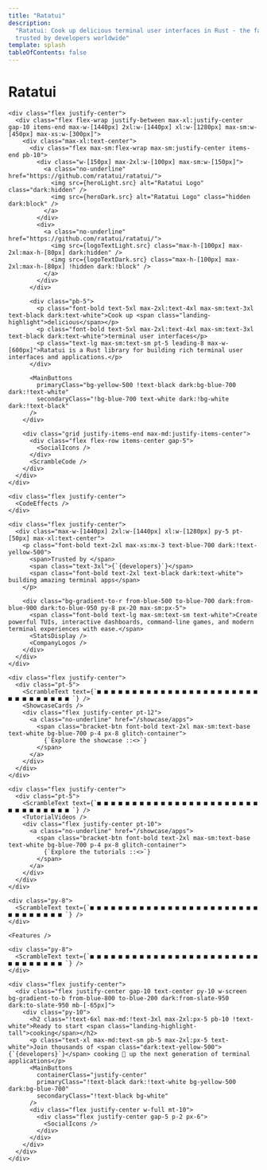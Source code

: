 ```yaml
---
title: "Ratatui"
description:
  "Ratatui: Cook up delicious terminal user interfaces in Rust - the fast, lightweight TUI library
  trusted by developers worldwide"
template: splash
tableOfContents: false
---
```





<div class="flex justify-center landing-mono">
  <div>
    <h1>Ratatui</h1>
    <RandomDots
      gridSize={15}
      numClusters={15}
      dotsPerCluster={100}
      clusterRadius={120}
      dotSize={3}
      pattern="random"
      opacity={0.2}
      fixed={true}
      colors={['#64748b', '#f1f5f9', '#64748b', '#334155']}
    />

    <div class="flex justify-center">
      <div class="flex flex-wrap justify-between max-xl:justify-center gap-10 items-end max-w-[1440px] 2xl:w-[1440px] xl:w-[1280px] max-sm:w-[450px] max-xs:w-[300px]">
        <div class="max-xl:text-center">
          <div class="flex max-sm:flex-wrap max-sm:justify-center items-end pb-10">
            <div class="w-[150px] max-2xl:w-[100px] max-sm:w-[150px]">
              <a class="no-underline" href="https://github.com/ratatui/ratatui/">
                <img src={heroLight.src} alt="Ratatui Logo" class="dark:hidden" />
                <img src={heroDark.src} alt="Ratatui Logo" class="hidden dark:block" />
              </a>
            </div>
            <div>
              <a class="no-underline" href="https://github.com/ratatui/ratatui/">
                <img src={logoTextLight.src} class="max-h-[100px] max-2xl:max-h-[80px] dark:hidden" />
                <img src={logoTextDark.src} class="max-h-[100px] max-2xl:max-h-[80px] !hidden dark:!block" />
              </a>
            </div>
          </div>

          <div class="pb-5">
            <p class="font-bold text-5xl max-2xl:text-4xl max-sm:text-3xl text-black dark:text-white">Cook up <span class="landing-highlight">delicious</span></p>
            <p class="font-bold text-5xl max-2xl:text-4xl max-sm:text-3xl text-black dark:text-white">terminal user interfaces</p>
            <p class="text-lg max-sm:text-sm pt-5 leading-8 max-w-[600px]">Ratatui is a Rust library for building rich terminal user interfaces and applications.</p>
          </div>

          <MainButtons
            primaryClass="bg-yellow-500 !text-black dark:bg-blue-700 dark:!text-white"
            secondaryClass="!bg-blue-700 text-white dark:!bg-white dark:!text-black"
          />
        </div>

        <div class="grid justify-items-end max-md:justify-items-center">
          <div class="flex flex-row items-center gap-5">
            <SocialIcons />
          </div>
          <ScrambleCode />
        </div>
      </div>
    </div>
    
    <div class="flex justify-center">
      <CodeEffects />
    </div>

    <div class="flex justify-center">
      <div class="max-w-[1440px] 2xl:w-[1440px] xl:w-[1280px] py-5 pt-[50px] max-xl:text-center">
        <p class="font-bold text-2xl max-xs:mx-3 text-blue-700 dark:!text-yellow-500">
          <span>Trusted by </span>
          <span class="text-3xl">{`{developers}`}</span>
          <span class="font-bold text-2xl text-black dark:text-white"> building amazing terminal apps</span>
        </p>

        <div class="bg-gradient-to-r from-blue-500 to-blue-700 dark:from-blue-900 dark:to-blue-950 py-8 px-20 max-sm:px-5">
          <span class="font-bold text-lg max-sm:text-sm text-white">Create powerful TUIs, interactive dashboards, command-line games, and modern terminal experiences with ease.</span>
          <StatsDisplay />
          <CompanyLogos />
        </div>
      </div>
    </div>

    <div class="flex justify-center">
      <div class="pt-5">
        <ScrambleText text={`■ ■ ■ ■ ■ ■ ■ ■ ■ ■ ■ ■ ■ ■ ■ ■ ■ ■ ■ ■ ■ ■ ■ ■ ■ ■ ■ ■ ■ ■ ■ ■ `} />
        <ShowcaseCards />
        <div class="flex justify-center pt-12">
          <a class="no-underline" href="/showcase/apps">
            <span class="bracket-btn font-bold text-2xl max-sm:text-base text-white bg-blue-700 p-4 px-8 glitch-container">
              {`Explore the showcase ::<>`}
            </span>
          </a>
        </div>
      </div>
    </div>

    <div class="flex justify-center">
      <div class="pt-5">
        <ScrambleText text={`■ ■ ■ ■ ■ ■ ■ ■ ■ ■ ■ ■ ■ ■ ■ ■ ■ ■ ■ ■ ■ ■ ■ ■ ■ ■ ■ ■ ■ ■ ■ ■ `} />
        <TutorialVideos />
        <div class="flex justify-center pt-10">
          <a class="no-underline" href="/showcase/apps">
            <span class="bracket-btn font-bold text-2xl max-sm:text-base text-white bg-blue-700 p-4 px-8 glitch-container">
              {`Explore the tutorials ::<>`}
            </span>
          </a>
        </div>
      </div>
    </div>

    <div class="py-8">
      <ScrambleText text={`■ ■ ■ ■ ■ ■ ■ ■ ■ ■ ■ ■ ■ ■ ■ ■ ■ ■ ■ ■ ■ ■ ■ ■ ■ ■ ■ ■ ■ ■ ■ ■ `} />
    </div>

    <Features />

    <div class="py-8">
      <ScrambleText text={`■ ■ ■ ■ ■ ■ ■ ■ ■ ■ ■ ■ ■ ■ ■ ■ ■ ■ ■ ■ ■ ■ ■ ■ ■ ■ ■ ■ ■ ■ ■ ■ `} />
    </div>

    <div class="flex justify-center">
      <div class="flex justify-center gap-10 text-center py-10 w-screen bg-gradient-to-b from-blue-800 to-blue-200 dark:from-slate-950 dark:to-slate-950 mb-[-65px]">
        <div class="py-10">
          <h2 class="!text-6xl max-md:!text-3xl max-2xl:px-5 pb-10 !text-white">Ready to start <span class="landing-highlight-tall">cooking</span></h2>
          <p class="text-xl max-md:text-sm pb-5 max-2xl:px-5 text-white">Join thousands of <span class="dark:text-yellow-500">{`{developers}`}</span> cooking 🍳 up the next generation of terminal applications</p>
          <MainButtons
            containerClass="justify-center"
            primaryClass="!text-black dark:!text-white bg-yellow-500 dark:bg-blue-700"
            secondaryClass="!text-black bg-white"
          />
          <div class="flex justify-center w-full mt-10">
            <div class="flex justify-center gap-5 p-2 px-6">
              <SocialIcons />
            </div>
          </div>
        </div>
      </div>
    </div>

  </div>
</div>
